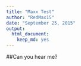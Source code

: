 ```yaml
---
title: "Maxx Test"
author: "RedMax15"
date: "September 25, 2015"
output: 
  html_document: 
    keep_md: yes
---
```


##Can you hear me?